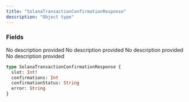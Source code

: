 ```yaml
---
title: "SolanaTransactionConfirmationResponse"
description: "Object type"
---
```


### Fields

<ResponseField name="slot" type="Int!" required>
  No description provided
</ResponseField>

<ResponseField name="confirmations" type="Int">
  No description provided
</ResponseField>

<ResponseField name="confirmationStatus" type="String">
  No description provided
</ResponseField>

<ResponseField name="error" type="String">
  No description provided
</ResponseField>


```graphql SolanaTransactionConfirmationResponse
type SolanaTransactionConfirmationResponse {
  slot: Int!
  confirmations: Int
  confirmationStatus: String
  error: String
}
```
